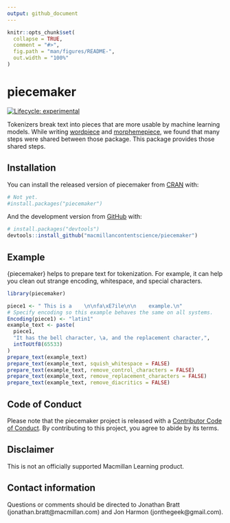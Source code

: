 ```yaml
---
output: github_document
---
```


<!-- README.md is generated from README.Rmd. Please edit that file -->

```r
knitr::opts_chunk$set(
  collapse = TRUE,
  comment = "#>",
  fig.path = "man/figures/README-",
  out.width = "100%"
)
```

# piecemaker

<!-- badges: start -->
[![Lifecycle: experimental](https://img.shields.io/badge/lifecycle-experimental-orange.svg)](https://lifecycle.r-lib.org/articles/stages.html#experimental)
<!-- badges: end -->

Tokenizers break text into pieces that are more usable by machine learning models. 
While writing [wordpiece](https://github.com/jonathanbratt/wordpiece) and [morphemepiece](https://github.com/macmillancontentscience/morphemepiece), we found that many steps were shared between those package.
This package provides those shared steps.

## Installation

You can install the released version of piecemaker from [CRAN](https://CRAN.R-project.org) with:

``` r
# Not yet.
#install.packages("piecemaker")
```

And the development version from [GitHub](https://github.com/) with:

``` r
# install.packages("devtools")
devtools::install_github("macmillancontentscience/piecemaker")
```

## Example

{piecemaker} helps to prepare text for tokenization. 
For example, it can help you clean out strange encoding, whitespace, and special characters.

```r
library(piecemaker)

piece1 <- " This is a    \n\nfa\xE7ile\n\n    example.\n"
# Specify encoding so this example behaves the same on all systems.
Encoding(piece1) <- "latin1"
example_text <- paste(
  piece1,
  "It has the bell character, \a, and the replacement character,",
  intToUtf8(65533)
)
prepare_text(example_text)
prepare_text(example_text, squish_whitespace = FALSE)
prepare_text(example_text, remove_control_characters = FALSE)
prepare_text(example_text, remove_replacement_characters = FALSE)
prepare_text(example_text, remove_diacritics = FALSE)
```

## Code of Conduct

Please note that the piecemaker project is released with a [Contributor Code of Conduct](https://contributor-covenant.org/version/2/0/CODE_OF_CONDUCT.html). By contributing to this project, you agree to abide by its terms.

## Disclaimer

This is not an officially supported Macmillan Learning product.

## Contact information

Questions or comments should be directed to Jonathan Bratt (jonathan.bratt@macmillan.com) and Jon Harmon (jonthegeek@gmail.com).
